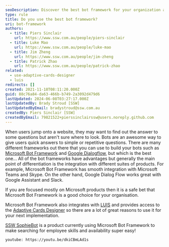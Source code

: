 ```yaml
---
seoDescription: Discover the best bot framework for your organization and create engaging chatbots with seamless integration into Microsoft products.
type: rule
title: Do you use the best bot framework?
uri: bot-framework
authors:
  - title: Piers Sinclair
    url: https://www.ssw.com.au/people/piers-sinclair
  - title: Luke Mao
    url: https://www.ssw.com.au/people/luke-mao
  - title: Jim Zheng
    url: https://www.ssw.com.au/people/jim-zheng
  - title: Patrick Zhao
    url: https://www.ssw.com.au/people/patrick-zhao
related:
  - use-adaptive-cards-designer
  - luis
redirects: []
created: 2021-11-18T08:11:20.000Z
guid: 88c76a84-da63-466b-b749-2a3092d479d6
lastUpdated: 2024-06-08T03:27:17.000Z
lastUpdatedBy: Brady Stroud [SSW]
lastUpdatedByEmail: bradystroud@ssw.com.au
createdBy: Piers Sinclair [SSW]
createdByEmail: 79821522+pierssinclairssw@users.noreply.github.com
---
```


When users jump onto a website, they may want to find out the answer to some questions but aren't sure where to look. Bots are an awesome way to give users quick answers to simple or repetitive questions. There are many different frameworks out there that you can use to build your bots such as [Microsoft Bot Framework](https://dev.botframework.com/) and [Google Dialogflow](https://cloud.google.com/dialogflow), but which is the best one...
All of the bot frameworks have advantages but generally the main point of differentiation is the integration with different suites of products. For example, Microsoft Bot Framework has smooth integration with Microsoft Teams and Skype. On the other hand, Google Dialog Flow works great with Google Assistant and Slack.

If you are focused mostly on Microsoft products then it is a safe bet that Microsoft Bot Framework is a good choice for your organisation.

Microsoft Bot Framework also integrates with [LUIS](https://www.luis.ai/) and provides access to the [Adaptive Cards Designer](https://adaptivecards.io/designer/) so there are a lot of great reasons to use it for your next implementation.

[SSW SophieBot](https://sswsophie.com/sophiebot/) is a product currently using Microsoft Bot Framework to make searching for employee skills and availability super easy!

`youtube: https://youtu.be/dkiCBmLAd1s`
